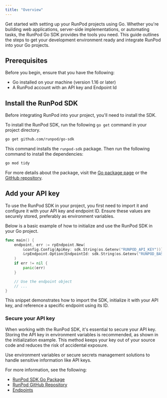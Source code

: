 ```yaml
---
title: "Overview"
---
```


Get started with setting up your RunPod projects using Go. Whether you're building web applications, server-side implementations, or automating tasks, the RunPod Go SDK provides the tools you need. This guide outlines the steps to get your development environment ready and integrate RunPod into your Go projects.

## Prerequisites

Before you begin, ensure that you have the following:

* Go installed on your machine (version 1.16 or later)
* A RunPod account with an API key and Endpoint Id

## Install the RunPod SDK

Before integrating RunPod into your project, you'll need to install the SDK.

To install the RunPod SDK, run the following `go get` command in your project directory.

```sh
go get github.com/runpod/go-sdk
```

This command installs the `runpod-sdk` package. Then run the following command to install the dependencies:

```sh
go mod tidy
```

For more details about the package, visit the [Go package page](https://pkg.go.dev/github.com/runpod/go-sdk/pkg/sdk) or the [GitHub repository](https://github.com/runpod/go-sdk).

## Add your API key

To use the RunPod SDK in your project, you first need to import it and configure it with your API key and endpoint ID. Ensure these values are securely stored, preferably as environment variables.

Below is a basic example of how to initialize and use the RunPod SDK in your Go project.

```go
func main() {
    endpoint, err := rpEndpoint.New(
        &config.Config{ApiKey: sdk.String(os.Getenv("RUNPOD_API_KEY"))},
        &rpEndpoint.Option{EndpointId: sdk.String(os.Getenv("RUNPOD_BASE_URL"))},
    )
    if err != nil {
        panic(err)
    }

    // Use the endpoint object
    // ...
}
```

This snippet demonstrates how to import the SDK, initialize it with your API key, and reference a specific endpoint using its ID.

### Secure your API key

When working with the RunPod SDK, it's essential to secure your API key. Storing the API key in environment variables is recommended, as shown in the initialization example. This method keeps your key out of your source code and reduces the risk of accidental exposure.

<Info>

Use environment variables or secure secrets management solutions to handle sensitive information like API keys.

</Info>

For more information, see the following:

* [RunPod SDK Go Package](https://pkg.go.dev/github.com/runpod/go-sdk/pkg/sdk)
* [RunPod GitHub Repository](https://github.com/runpod/go-sdk)
* [Endpoints](/sdks/go/endpoints)
